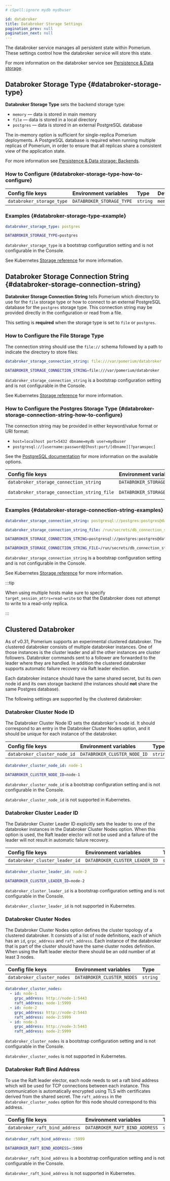 ```yaml
---
# cSpell:ignore mydb mydbuser

id: databroker
title: Databroker Storage Settings
pagination_prev: null
pagination_next: null
---
```



The databroker service manages all persistent state within Pomerium. These settings control how the databroker service will store this state.

For more information on the databroker service see [Persistence & Data storage](/docs/internals/data-storage).

## Databroker Storage Type {#databroker-storage-type}

**Databroker Storage Type** sets the backend storage type:

- `memory` — data is stored in main memory
- `file` — data is stored in a local directory
- `postgres` — data is stored in an external PostgreSQL database

The in-memory option is sufficient for single-replica Pomerium deployments. A PostgreSQL database is required when running multiple replicas of Pomerium, in order to ensure that all replicas share a consistent view of the application state.

For more information see [Persistence & Data storage: Backends](/docs/internals/data-storage#backends).

### How to Configure {#databroker-storage-type-how-to-configure}

<Tabs>
<TabItem value="Core" label="Core">

| **Config file keys** | **Environment variables** | **Type** | **Default** |
| :-- | :-- | :-- | :-- |
| `databroker_storage_type` | `DATABROKER_STORAGE_TYPE` | `string` | `memory` |

### Examples {#databroker-storage-type-example}

```yaml
databroker_storage_type: postgres
```

```bash
DATABROKER_STORAGE_TYPE=postgres
```

</TabItem>
<TabItem value="Enterprise" label="Enterprise">

`databroker_storage_type` is a bootstrap configuration setting and is not configurable in the Console.

</TabItem>
<TabItem value="Kubernetes" label="Kubernetes">

See Kubernetes [Storage reference](/docs/deploy/k8s/reference#storage) for more information.

</TabItem>
</Tabs>

## Databroker Storage Connection String {#databroker-storage-connection-string}

**Databroker Storage Connection String** tells Pomerium which directory to use for the `file` storage type or how to connect to an external PostgreSQL database for the `postgres` storage type. This connection string may be provided directly in the configuration or read from a file.

This setting is **required** when the storage type is set to `file` or `postgres`.

### How to Configure the File Storage Type

The connection string should use the `file://` schema followed by a path to indicate the directory to store files:

<Tabs>
<TabItem value="Core" label="Core">

```yaml
databroker_storage_connection_string: file:///var/pomerium/databroker
```

```bash
DATABROKER_STORAGE_CONNECTION_STRING=file:///var/pomerium/databroker
```

</TabItem>
<TabItem value="Enterprise" label="Enterprise">

`databroker_storage_connection_string` is a bootstrap configuration setting and is not configurable in the Console.

</TabItem>
<TabItem value="Kubernetes" label="Kubernetes">

See Kubernetes [Storage reference](/docs/deploy/k8s/reference#storage) for more information.

</TabItem>
</Tabs>

### How to Configure the Postgres Storage Type {#databroker-storage-connection-string-how-to-configure}

The connection string may be provided in either keyword/value format or URI format:

- `host=localhost port=5432 dbname=mydb user=mydbuser`
- `postgresql://[username:password@]host:port/[dbname][?paramspec]`

See the [PostgreSQL documentation](https://www.postgresql.org/docs/current/libpq-connect.html#LIBPQ-CONNSTRING) for more information on the available options.

<Tabs>
<TabItem value="Core" label="Core">

| **Config file keys** | **Environment variables** | **Type** |
| :-- | :-- | :-- |
| `databroker_storage_connection_string` | `DATABROKER_STORAGE_CONNECTION_STRING` | `string` |
| `databroker_storage_connection_string_file` | `DATABROKER_STORAGE_CONNECTION_STRING_FILE` | `string` (file path) |

### Examples {#databroker-storage-connection-string-examples}

```yaml
databroker_storage_connection_string: postgresql://postgres:postgres@database/postgres?sslmode=disable
```

```yaml
databroker_storage_connection_string_file: /run/secrets/db_connection_string
```

```bash
DATABROKER_STORAGE_CONNECTION_STRING=postgresql://postgres:postgres@database/postgres?sslmode=disable
```

```bash
DATABROKER_STORAGE_CONNECTION_STRING_FILE=/run/secrets/db_connection_string
```

</TabItem>
<TabItem value="Enterprise" label="Enterprise">

`databroker_storage_connection_string` is a bootstrap configuration setting and is not configurable in the Console.

</TabItem>
<TabItem value="Kubernetes" label="Kubernetes">

See Kubernetes [Storage reference](/docs/deploy/k8s/reference#storage) for more information.

</TabItem>
</Tabs>

:::tip

When using multiple hosts make sure to specify `target_session_attrs=read-write` so that the Databroker does not attempt to write to a read-only replica.

:::

## Clustered Databroker

As of v0.31, Pomerium supports an experimental clustered databroker. The clustered databroker consists of multiple databroker instances. One of those instances is the cluster leader and all the other instances are cluster followers. Databroker commands sent to a follower are forwarded to the leader where they are handled. In addition the clustered databroker supports automatic failure recovery via Raft leader election.

Each databroker instance should have the same shared secret, but its own node id and its own storage backend (the instances should **not** share the same Postgres database).

The following settings are supported by the clustered databroker:

### Databroker Cluster Node ID

The Databroker Cluster Node ID sets the databroker's node id. It should correspond to an entry in the Databroker Cluster Nodes option, and it should be unique for each instance of the databroker.

<Tabs>
<TabItem value="Core" label="Core">

| **Config file keys**         | **Environment variables**    | **Type** |
| :--------------------------- | :--------------------------- | :------- |
| `databroker_cluster_node_id` | `DATABROKER_CLUSTER_NODE_ID` | `string` |

```yaml
databroker_cluster_node_id: node-1
```

```bash
DATABROKER_CLUSTER_NODE_ID=node-1
```

</TabItem>
<TabItem value="Enterprise" label="Enterprise">

`databroker_cluster_node_id` is a bootstrap configuration setting and is not configurable in the Console.

</TabItem>
<TabItem value="Kubernetes" label="Kubernetes">

`databroker_cluster_node_id` is not supported in Kubernetes.

</TabItem>
</Tabs>

### Databroker Cluster Leader ID

The Databroker Cluster Leader ID explicitly sets the leader to one of the databroker instances in the Databroker Cluster Nodes option. When this option is used, the Raft leader elector will not be used and a failure of the leader will not result in automatic failure recovery.

<Tabs>
<TabItem value="Core" label="Core">

| **Config file keys**           | **Environment variables**      | **Type** |
| :----------------------------- | :----------------------------- | :------- |
| `databroker_cluster_leader_id` | `DATABROKER_CLUSTER_LEADER_ID` | `string` |

```yaml
databroker_cluster_leader_id: node-2
```

```bash
DATABROKER_CLUSTER_LEADER_ID=node-2
```

</TabItem>
<TabItem value="Enterprise" label="Enterprise">

`databroker_cluster_leader_id` is a bootstrap configuration setting and is not configurable in the Console.

</TabItem>
<TabItem value="Kubernetes" label="Kubernetes">

`databroker_cluster_leader_id` is not supported in Kubernetes.

</TabItem>
</Tabs>

### Databroker Cluster Nodes

The Databroker Cluster Nodes option defines the cluster topology of a clustered databroker. It consists of a list of node definitions, each of which has an `id`, `grpc_address` and `raft_address`. Each instance of the databroker that is part of the cluster should have the same cluster nodes definition. When using the Raft leader elector there should be an odd number of at least 3 nodes.

<Tabs>
<TabItem value="Core" label="Core">

| **Config file keys**       | **Environment variables**  | **Type** |
| :------------------------- | :------------------------- | :------- |
| `databroker_cluster_nodes` | `DATABROKER_CLUSTER_NODES` | `string` |

```yaml
databroker_cluster_nodes:
  - id: node-1
    grpc_address: http://node-1:5443
    raft_address: node-1:5999
  - id: node-2
    grpc_address: http://node-2:5443
    raft_address: node-2:5999
  - id: node-3
    grpc_address: http://node-3:5443
    raft_address: node-2:5999
```

</TabItem>
<TabItem value="Enterprise" label="Enterprise">

`databroker_cluster_nodes` is a bootstrap configuration setting and is not configurable in the Console.

</TabItem>
<TabItem value="Kubernetes" label="Kubernetes">

`databroker_cluster_nodes` is not supported in Kubernetes.

</TabItem>
</Tabs>

### Databroker Raft Bind Address

To use the Raft leader elector, each node needs to set a raft bind address which will be used for TCP connections between each instance. This communication is automatically encrypted using TLS with certificates derived from the shared secret. The `raft_address` in the `databroker_cluster_nodes` option for this node should correspond to this address.

<Tabs>
<TabItem value="Core" label="Core">

| **Config file keys**           | **Environment variables**      | **Type** |
| :----------------------------- | :----------------------------- | :------- |
| `databroker_raft_bind_address` | `DATABROKER_RAFT_BIND_ADDRESS` | `string` |

```yaml
databroker_raft_bind_address: :5999
```

```bash
DATABROKER_RAFT_BIND_ADDRESS=:5999
```

</TabItem>
<TabItem value="Enterprise" label="Enterprise">

`databroker_raft_bind_address` is a bootstrap configuration setting and is not configurable in the Console.

</TabItem>
<TabItem value="Kubernetes" label="Kubernetes">

`databroker_raft_bind_address` is not supported in Kubernetes.

</TabItem>
</Tabs>
